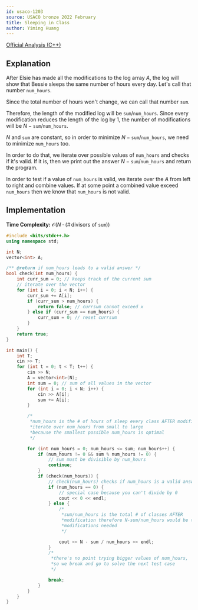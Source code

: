 ```yaml
---
id: usaco-1203
source: USACO bronze 2022 February
title: Sleeping in Class
author: Yiming Huang
---
```


[Official Analysis (C++)](http://usaco.org/current/data/sol_prob1_bronze_feb22.html)

## Explanation

After Elsie has made all the modifications to the log array $A$, the log will
show that Bessie sleeps the same number of hours every day. Let's call that
number $\texttt{num\_hours}$.

Since the total number of hours won't change, we can call that number
$\texttt{sum}$.

Therefore, the length of the modified log will be
$\texttt{sum}/\texttt{num\_hours}$. Since every modification reduces the length
of the log by 1, the number of modifications will be
$N-\texttt{sum}/\texttt{num\_hours}$.

$N$ and $\texttt{sum}$ are constant, so in order to minimize
$N-\texttt{sum}/\texttt{num\_hours}$, we need to minimize $\texttt{num\_hours}$
too.

In order to do that, we iterate over possible values of $\texttt{num\_hours}$ and
checks if it's valid. If it is, then we print out the answer
$N-\texttt{sum}/\texttt{num\_hours}$ and return the program.

In order to test if a value of $\texttt{num\_hours}$ is valid, we iterate over
the $A$ from left to right and combine values. If at some point a combined
value exceed $\texttt{num\_hours}$ then we know that $\texttt{num\_hours}$ is not
valid.  

## Implementation

**Time Complexity:**
$\mathcal{O}(N \cdot (\# \, \text{divisors of } \texttt{sum}))$

<LanguageSection>
<CPPSection>

```cpp
#include <bits/stdc++.h>
using namespace std;

int N;
vector<int> A;

/** @return if num_hours leads to a valid answer */
bool check(int num_hours) {
	int curr_sum = 0; // keeps track of the current sum
	// iterate over the vector
	for (int i = 0; i < N; i++) {
		curr_sum += A[i];
		if (curr_sum > num_hours) {
			return false; // currsum cannot exceed x
		} else if (curr_sum == num_hours) {
			curr_sum = 0; // reset currsum
		}
	}
	return true;
}

int main() {
	int T;
	cin >> T;
	for (int t = 0; t < T; t++) {
		cin >> N;
		A = vector<int>(N);
		int sum = 0; // sum of all values in the vector
		for (int i = 0; i < N; i++) {
			cin >> A[i];
			sum += A[i];
		}

		/*
		 *num_hours is the # of hours of sleep every class AFTER modification
		 *iterate over num_hours from small to large
		 *because the smallest possible num_hours is optimal
		 */

		for (int num_hours = 0; num_hours <= sum; num_hours++) {
			if (num_hours != 0 && sum % num_hours != 0) {
				// sum must be divisible by num_hours
				continue;
			}
			if (check(num_hours)) {
				// check(num_hours) checks if num_hours is a valid answer
				if (num_hours == 0) {
					// special case because you can't divide by 0
					cout << 0 << endl;
				} else {
					/*
					 *sum/num_hours is the total # of classes AFTER
					 *modification therefore N-sum/num_hours would be the # of
					 *modifications needed
					 */

					cout << N - sum / num_hours << endl;
				}
				/*
				 *there's no point trying bigger values of num_hours,
				 *so we break and go to solve the next test case
				 */

				break;
			}
		}
	}
}
```

</CPPSection>
</LanguageSection>
